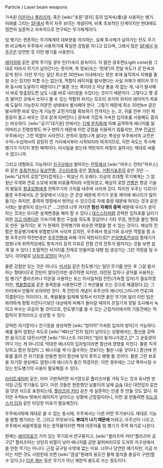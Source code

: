 Particle / Laser beam weapons

가속된 [[이온]]이나 [[플라즈마]], 혹은 [wiki:"포톤"광자] 등의 입자속(束)을 사용하는 병기. 미래를 그리는 [[SF]]에서 특히 자주 보이는 개념이며, 비록 초보적인 단계이지만 현대에도 엄연히 실존하고 지속적으로 연구되는 무기체계이다.

빔 병기는 현존하는 무기체계의 대부분을 차지하는, 실제 투사체가 날아가는 탄도 무기와 비교해서 우주에서 사용하기에 확실한 강점을 지니고 있으며, 그래서 많은 [[SF]]에서 [[우주군]]은 당연한 듯 이런 병기를 사용한다.

[[레이저]]와 같은 광학 무기일 경우 탄(?)속이 광속이다. 이 말은 광추면(Light cone)을 그대로 따라서 무기가 날아간다는 뜻이며, 즉 정보(또는 '현재')의 전달 속도가 곧 탄속과 같게 된다. 이런 무기는 일단 최소한 30만km 이내에서는 맞은 후에 움직여서 피해를 줄일 수는 있지만 피할 수는 없는데, 적함이 레이저를 발사했다는 사실 자체가 레이저 무기와 동시에 도달하기 때문이다.[* 물론 쏘는 쪽이라고 마냥 좋을 게 없는 게, 내가 발사해서 바로 맞출정도면 남도 나를 바로 내리꽂을 수있다는 것이기 때문이다. 그렇다고 몇 광초 떨어진 곳에서 쏘자니 볼 수 있는 적함의 위치는 모조리 과거의 위치라 레이저가 목표에 도달이 가능한지 의문인 상태에서 발사해야 한다. 그렇기 때문에 최소 30만km 같은 발사하면 바로 맞는게 기능한 교전거리를 확보하기 전까지는 눈, 코, 귀를 전부 가린 채 몽둥이 들고 싸우는 것과 같게 되버린다.] 광속에 가깝게 가속한 입자포를 사용해도 결과는 비슷하다. [wiki:"공기"대기권] 안에서는 [[기체]] [[분자]]들에 의해 급격하게 에너지를 잃어버리고 진행방향도 마구 변하기 때문에 이런 강점을 이용하기 힘들지만, 전부 [[진공]]인 우주에서는 그런 약점이 사라진다. 관측이 엄청나게 쉽다는 특성상 우주에서의 교전은 수억~수십억m의 굉장히 먼 거리에서부터 시작되리라 여겨지므로, 이런 속도는 투사체 병기가 가지지 못한 매력이다. 미사일을 쐈는데 착탄까지 며칠이 걸려서는 제대로 싸울 수 없으니까.

그리고 대형화도 가능하다! [[지구]]상에서 벌어지는 [[전투]]에서 [wiki:"마우스 전차)"마우스]와 같은 [[초중전차]]나 [[육상전함]], [[구스타프]]와 같은 [[열차포]], [[거함거포주의]] 같은 것은 --[wiki:"남자의 로망"안타깝게도]-- 박살난 지 오래다. 지상의 초대형 무기체계는 그 엄청난 무게와 연료 소모에 비해 비효율적이라 사장되었고, 해상의 로망 [[전함]]은 항공 기술의 발달로 [[항공모함]]에게 전략무기의 가치를 내주며 사라져 갔다. 하지만 우주는 다르다! 물론 우주에서도 큰 질량에서 나오는 큰 관성 때문에 무기가 운동 제어에 에너지가 많이 들기는 하지만, 중력의 영향에서 벗어날 수 있으므로 자체 중량 때문에 퍼지는 것과 같은 사태는 발생하지 않는다.[* …그런데 너무 커지면 '''함선 자체의 중력''' 때문에 우리가 생각하는 것과는 또다른 설계변경을 해야 할 수 있다.] [[데스스타]]처럼 강력한 입자포를 날리기 위한 [[크고 아름다운]] 가속기에 함선 구실을 하도록 장갑이나 기타 무장, 엔진을 붙인 형태로 만든 '움직이는 포'가 현재의 전략병기와 비슷한 역할을 할 수 있는 것이다. 해상의 전함은 항공병기에게 위협받으며 사라져 갔지만, 우주에서 항공기와 유사한 역할을 할 소형 우주선의 작전반경은 [[우주전함]]에 비해 극히 제한되므로[* [[은하영웅전설]]의 함재기가 엄청나게 위력적임에도 항속거리 등의 이유로 전함 간의 전투가 벌어지는 것을 보면 쉽게 알 수 있다.] 초월적인 사거리를 전제로 만들어질 대형 빔 생성기는 그런 걱정을 덜 수 있다. 이야말로 [[남자의 로망]]이 아닌가.

물론 강점만 있는 것은 아니다. [[미사일]] 같은 탄도병기는 일단 무기를 만든 후 그걸 발사하는 형태이므로 잔탄이 얼마인지만 생각하면 되지만, 대전된 입자나 광자를 사용하는 빔 병기[* 플라즈마나 이온을 사용하는 포는 미사일처럼 잔탄(가속할 입자)가 필요하겠지만, [[핵융합]]로와 같은 동력원을 사용한다면 그 부산물을 쏘는 것으로 해결된다.]는 그 자리에서 만들어 쏘아야만 한다. 즉 잔탄의 개념이 우주선의 에너지(그러니까 연료)와 직결된다는 의미이다. 또, 폭발물을 탑재해 맞춰서 터지면 끝인 무기와 달리 이런 빔은 화려하게 펑펑 터진다기보단 대상에게 피해가 들어갈 때까지 끈질기게 정밀 조사해서 녹이고 부수는 모습이 될 것이므로, 탄도병기를 쓸 수 있는 근접거리에서의 기동전에는 적합하지 못하리라고 상상할 수 있다.

강력한 자기장이나 전기장을 생성하면 [wiki:"방어막"가속된 입자의 방어]가 가능하다. 예를 들어 엄청난 속도로 [wiki:"베타선"전자 빔]이 날아오는 상황에서는, 함선을 강력한 음극으로 대전시키면 [wiki:"어니스트 러더퍼드"빔이 튕겨나가겠고,][* 그 운동량이 어디 가는 게 아니므로 막대한 에너지의 입자빔이라면 함선에 영향을 끼친다. 물론 직격당하고 함선 장갑이 그 에너지를 싹 다 흡수하는 것보다는 훨씬 나을 것이다.] 함선에 전류를 흘려 큰 자기장을 만들면 빔이 함선에 닿지 못하고 뱅뱅 돌 것이다. 물론 그런 보호용 자기장 생성에도 엄청나게 에너지가 들긴 하겠지만. 이런 경우에는 그냥 폭파시킬 수 있는 탄도병기의 사용이 필요해질 수 있다.

[[라이트세이버]] 같은, 아마 구현하려면 자기장으로 플라즈마를 가둬 두는 것과 유사한 방식일 근접 무기들도 있다. 이런 것들은 현존했던 날붙이의 날에 [[금속]] 대신 대전입자 같은 걸 덧댄 식으로 표현되는데, [[플라즈마 커터]] 같은 게 실존하는 만큼 못 만들 것도 없다. 하지만 수억km 밖에서 레이저가 날아드는 상황에 근접질이라니, 이런 걸 만들려면 [[미노프스키 입자]] 같은 타당한 이유가 필요해진다.

우주에서밖에 제대로 쓸 수 없는 동시에, 우주에서는 다른 어떤 무기보다도 제대로 기능을 발할 병기라는 것, 그리고 무엇보다도 '''뽀대가 나기 때문에''' 미래고, 우주선이 나오고, 우주에서 싸움박질을 하는 창작물이라면 백에 아흔아홉 빔 병기가 주력 화기로 나온다.

현재는 [[레이저포]]가 가치 있는 무기로서 연구중이고, [wiki:"플라즈마 커터"플라즈마 공구][* 플라즈마는 상당히 비열이 낮아 에너지를 금방 잃어버리므로 도저히 지구상에서 쓸 만한 무기는 아니다. 근접 공구일 수밖에 없는 이유. 너무나 당연한 얘기지만, 지금 쓰이는 저런 것도 사람한테 쓰면 [wiki:"끔살"원래의 용도인 물체 절삭을 충실히 구현]할 수 있다.]나 [[이온 캐논]] 등은 무기가 아닌 제한적 용도로 쓰는 정도이다.
